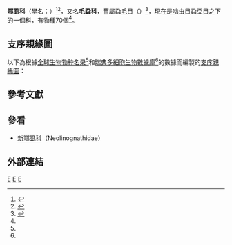 {{Automatic Taxobox
| taxon = Linognathidae
| authority = 
| image = Hundelaus.jpg
| image_caption = ''[[Linognathus_setosus|Linognathus setosus]]'' ([[Linognathidae|Linognathidae]])
| subdivision_ranks =  [[屬_(生物)|屬]]
| subdivision = [[#分類|見內文]]
}}

'''鄂虱科'''（學名：{{lang|la|Linognathidae}}）<ref name = "COL">{{cite web |url=http://www.catalogueoflife.org/annual-checklist/2011/search/all/key/linognathidae/match/1 |title=Species 2000 & ITIS Catalogue of Life: 2011 Annual Checklist. |accessdate=2012-09-24 |editor=Bisby F.A., Roskov Y.R., Orrell T.M., Nicolson D., Paglinawan L.E., Bailly N., Kirk P.M., Bourgoin T., Baillargeon G., Ouvrard D. |publisher=Species 2000 |location=Reading, UK. |language=en |archive-date=2016-03-02 |archive-url=https://web.archive.org/web/20160302015302/http://www.catalogueoflife.org/annual-checklist/2011/search/all/key/linognathidae/match/1 |dead-url=no }}</ref><ref name = "dyn">{{Dyntaxa |id=2001004 |title=Linognathidae }}</ref>，又名'''毛蝨科'''，舊屬[[蝨毛目|蝨毛目]]（{{lang|la|[[Phthiraptera|Phthiraptera]]}}）<ref name=ixumu>{{cite web |url=http://www.ixumu.com/thread-8919-1-1.html |title=吸血虱（Sucking Lice） |publisher=动物卫生监督交流 |language=zh-hans |accessdate=2011-08-23 |archive-url=https://web.archive.org/web/20150212141345/http://www.ixumu.com/thread-8919-1-1.html |archive-date=2015-02-12 |dead-url=yes }}</ref>，現在是[[啮虫总目|啮虫目]][[蝨亞目|蝨亞目]]之下的一個科，有物種70個<ref name = "COL"/>。

== 支序親緣圖 ==
以下為根據[[全球生物物种名录|全球生物物种名录]]<ref name = "COL"/>和[[瑞典多細胞生物數據庫|瑞典多細胞生物數據庫]]<ref name = "dyn"/>的數據而編製的[[分支图|支序親緣圖]]：

{{Clade
| label1 = [[蝨毛目|蝨毛小目]]  [[Phthiraptera|Phthiraptera]]
| 1={{Clade
| label1 = '''鄂虱科'''
| 1={{Clade
 | 1=[[鄂虱属|鄂虱属]] ''[[Linognathus|Linognathus]]''
 | 2=''[[Prolinognathus|Prolinognathus]]''
 | 3=[[管虱属|管虱属]] ''[[Solenopotes|Solenopotes]]''
 }}
| 2=[[Boopiidae|Boopiidae]]
| 3=[[Echinophthiriidae|sällöss]]
| 4=[[Enderleinellidae|ekorrlöss]]
| 5=[[Goniodidae|Goniodidae]]
| 6=[[Gyropidae|Gyropidae]]
| 7=[[Haematomyzidae|Haematomyzidae]]
| 8=[[獸蝨科|獸蝨科]] [[Haematopinidae|Haematopinidae]]
| 9=[[Hamophthiriidae|Hamophthiriidae]]
| 10=[[Hoplopleuridae|Hoplopleuridae]]
| 11=[[Hybophthiridae|Hybophthiridae]]
| 12=[[Laemobothriidae|Laemobothriidae]]
| 13=[[Menoponidae|Menoponidae]]
| 14=[[Microthoraciidae|Microthoraciidae]]
| 15=[[新鄂虱科|新鄂虱科]] [[Neolinognathidae|Neolinognathidae]]
| 16=[[Pecaroecidae|Pecaroecidae]]
| 17=[[Pedicinidae|Pedicinidae]]
| 18=[[虱属|虱科]]
| 19=[[Philopteridae|Philopteridae]]
| 20=[[Polyplacidae|Polyplacidae]]
| 21={{tsl|sv|flatlöss (djur)|扁虱科}}
| 22=[[Ratemiidae|Ratemiidae]]
| 23=[[Ricinidae|Ricinidae]]
| 24=[[Trichodectidae|Trichodectidae]]
| 25=[[Trimenoponidae|Trimenoponidae]]
}}
}}

==參考文獻==
{{Reflist|refs=}}

==參看==
*[[新鄂虱科|新鄂虱科]]（Neolinognathidae）

==外部連結==
{{commonscat|Linognathidae}}
{{Psocodea|2}}
{{Taxonbar}}
{{Authority control}}
[[Category:寄生蟲|E]]
[[Category:蝨亞目|E]]
[[Category:害蟲|E]]
